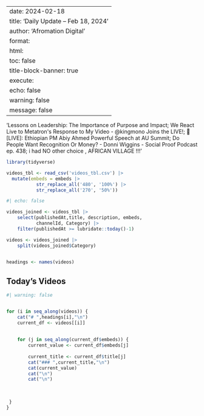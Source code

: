 
---
date: 2024-02-18
title: 'Daily Update – Feb 18, 2024'
author: 'Afromation Digital'
format: 
    html:
      toc: false
title-block-banner: true
execute:
    echo: false
    warning: false
    message: false
---
'Lessons on Leadership: The Importance of Purpose and Impact; We React Live to Metatron&#39;s Response to My Video - @kingmono Joins the LIVE!; 🔴 [LIVE]: Ethiopian PM Abiy Ahmed Powerful Speech at AU Summit; Do People Want Recognition Or Money? - Donni Wiggins - Social Proof Podcast ep. 438; i had NO other choice , AFRICAN VILLAGE !!!'

```r

library(tidyverse)

videos_tbl <- read_csv('videos_tbl.csv') |> 
  mutate(embeds = embeds |> 
           str_replace_all('480', '100%') |> 
           str_replace_all('270', '50%'))


```

```r
#| echo: false

videos_joined <- videos_tbl |> 
    select(publishedAt,title, description, embeds, 
           channelId, Category) |> 
    filter(publishedAt >= lubridate::today()-1)

videos <- videos_joined |>  
    split(videos_joined$Category) 
    

headings <- names(videos)

```

## Today's Videos

::: panel-tabset
```r
#| warning: false


for (i in seq_along(videos)) {
    cat("# ",headings[i],"\n")
    current_df <- videos[[i]]
  
    
    for (j in seq_along(current_df$embeds)) {
        current_value <- current_df$embeds[j]
        
        current_title <- current_df$title[j]
        cat("### ",current_title,"\n")
        cat(current_value)
        cat("\n")
        cat("\n") 
         
         
         
 }
}
```
:::
